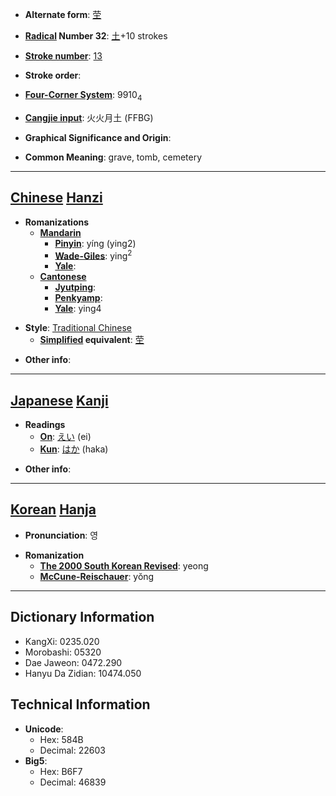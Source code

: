 * '''Alternate form''': [[茔]]

* '''[[Wiktionary:Chinese radical index| Radical]] Number 32''': [[Wiktionary:Chinese radical index 土|土]]+10 strokes

* '''[[Wiktionary:Chinese total strokes index|Stroke number]]''': [[Wiktionary:Chinese total strokes index 13|13]]

* '''Stroke order''': 

* '''[[Wiktionary:Chinese four corner index|Four-Corner System]]''': 9910<sub>4</sub>

* '''[[Wiktionary:Chinese Cangjie index|Cangjie input]]''': 火火月土 (FFBG)

* '''Graphical Significance and Origin''': 

* '''Common Meaning''': grave, tomb, cemetery

----

== [[Chinese]] [[Hanzi]] ==

* '''Romanizations'''
** '''[[Mandarin]]'''
*** '''[[Pinyin]]''': yíng (ying2)
*** '''[[Wade-Giles]]''': ying<sup>2</sup>
*** '''[[Yale]]''': 
** '''[[Cantonese]]'''
*** '''[[Jyutping]]''':
*** '''[[Penkyamp]]''': 
*** '''[[Yale]]''': ying4

* '''Style''': [[Traditional Chinese]] 
** '''[[Simplified Chinese|Simplified]] equivalent''': [[茔]]

* '''Other info''': 

----

== [[Japanese]] [[Kanji]] ==

* '''Readings'''
** '''[[On]]''': [[えい]] (ei)
** '''[[Kun]]''': [[はか]] (haka)

* '''Other info''':  

----

== [[Korean]] [[Hanja]] ==

* '''Pronunciation''': 영

* '''Romanization'''
** '''[[The 2000 South Korean Revised Romanization|The 2000 South Korean Revised]]''': yeong
** '''[[McCune-Reischauer]]''': yŏng

----

== Dictionary Information ==

* KangXi: 0235.020
* Morobashi: 05320
* Dae Jaweon: 0472.290
* Hanyu Da Zidian: 10474.050

== Technical Information ==

* '''Unicode''':
** Hex: 584B
** Decimal: 22603
* '''Big5''':
** Hex: B6F7
** Decimal: 46839
